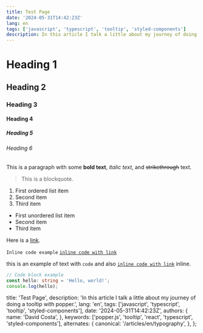 ```yaml
---
title: Test Page
date: '2024-05-31T14:42:23Z'
lang: en
tags: ['javascript', 'typescript', 'tooltip', 'styled-components']
description: In this article I talk a little about my journey of doing a tooltip with popper.
---
```


# Heading 1

## Heading 2

### Heading 3

#### Heading 4

##### Heading 5

###### Heading 6

This is a paragraph with some **bold text**, _italic text_, and ~~strikethrough~~ text.

> This is a blockquote.

1. First ordered list item
2. Second item
3. Third item

- First unordered list item
- Second item
- Third item

Here is a [link](https://example.com).

`Inline code example`
[`inline code with link`](https://example.com)

this is an example of text with `code` and also [`inline code with link`](https://example.com) inline.

```typescript
// Code block example
const hello: string = 'Hello, world!';
console.log(hello);
```

  title: 'Test Page',
  description: 'In this article I talk a little about my journey of doing a tooltip with popper.',
  lang: 'en',
  tags: ['javascript', 'typescript', 'tooltip', 'styled-components'],
  date: '2024-05-31T14:42:23Z',
  authors: {
    name: 'David Costa',
  },
  keywords: ['popper.js', 'tooltip', 'react', 'typescript', 'styled-components'],
  alternates: {
    canonical: '/articles/en/typography',
  },
};



